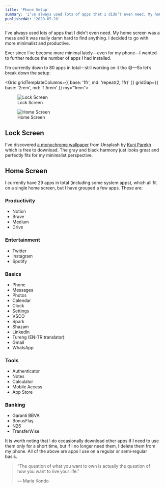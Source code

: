 ```yaml
---
title: 'Phone Setup'
summary: 'I’ve always used lots of apps that I didn’t even need. My home screen was a mess and it was really damn hard to find anything. I decided to go with more minimal and productive way.'
publishedAt: '2020-05-28'
---
```



I've always used lots of apps that I didn't even need. My home screen was a mess and it was really damn hard to find anything.
I decided to go with more minimalist and productive.

Ever since I've become more minimal lately—even for my phone—I wanted to further reduce the number of apps I had installed.

I’m currently down to 80 apps in total—still working on it tho 😅—So let’s break down the setup:

<Grid gridTemplateColumns={{ base: '1fr', md: 'repeat(2, 1fr)' }} gridGap={{ base: '2rem', md: '1.5rem' }} my="1rem">
  <figure>
    <img src="/images/iphone-lock.webp" alt="Lock Screen" width={400} height={900} />
    <figcaption>Lock Screen</figcaption>
  </figure>
  <figure>
    <img src="/images/iphone-home.webp" alt="Home Screen" width={400} height={900} />
    <figcaption>Home Screen</figcaption>
  </figure>
</Grid>

## Lock Screen

I've discovered [a monochrome wallpaper](https://unsplash.com/photos/Y5BD-H9qGvs) from Unsplash by [Kunj Parekh](https://unsplash.com/@kunjparekh) which is free to download.
The gray and black harmony just looks great and perfectly fits for my minimalist perspective.

## Home Screen

I currently have 29 apps in total (including some system apps), which all fit on a single home screen, but I have grouped a few apps. These are:

### Productivity

- Notion
- Brave
- Medium
- Drive

### Entertainment

- Twitter
- Instagram
- Spotify

### Basics

- Phone
- Messages
- Photos
- Calendar
- Clock
- Settings
- VSCO
- Spark
- Shazam
- LinkedIn
- Tureng (EN-TR translator)
- Gmail
- WhatsApp

### Tools

- Authenticator
- Notes
- Calculator
- Mobile Access
- App Store

### Banking

- Garanti BBVA
- BonusFlaş
- N26
- TransferWise

It is worth noting that I do occasionally download other apps if I need to use them only for a short time, but if I no longer need them,
I delete them from my phone. All of the above are apps I use on a regular or semi-regular basis.

> “The question of what you want to own is actually the question of how you want to live your life.”
>
> — Marie Kondo
